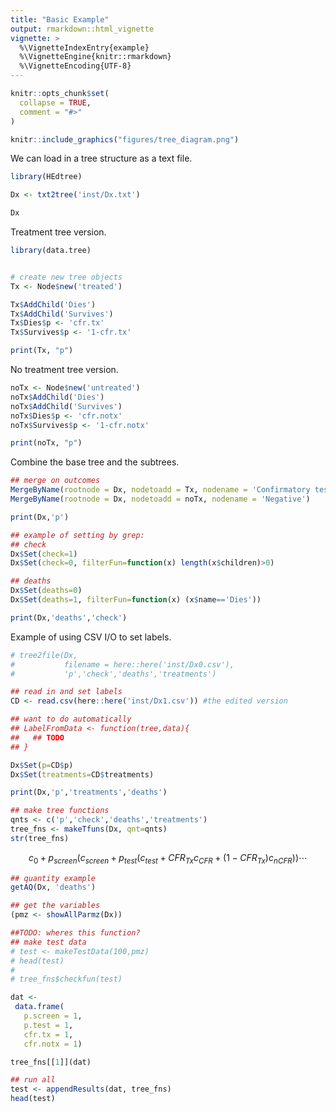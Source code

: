 ```yaml
---
title: "Basic Example"
output: rmarkdown::html_vignette
vignette: >
  %\VignetteIndexEntry{example}
  %\VignetteEngine{knitr::rmarkdown}
  %\VignetteEncoding{UTF-8}
---
```


```r
knitr::opts_chunk$set(
  collapse = TRUE,
  comment = "#>"
)
```

```r
knitr::include_graphics("figures/tree_diagram.png")
```

We can load in a tree structure as a text file.

```r
library(HEdtree)

Dx <- txt2tree('inst/Dx.txt')

Dx
```

Treatment tree version.

```r
library(data.tree)


# create new tree objects
Tx <- Node$new('treated')

Tx$AddChild('Dies')
Tx$AddChild('Survives')
Tx$Dies$p <- 'cfr.tx'
Tx$Survives$p <- '1-cfr.tx'

print(Tx, "p")
```

No treatment tree version.

```r
noTx <- Node$new('untreated')
noTx$AddChild('Dies')
noTx$AddChild('Survives')
noTx$Dies$p <- 'cfr.notx'
noTx$Survives$p <- '1-cfr.notx'

print(noTx, "p")
```

Combine the base tree and the subtrees.

```r
## merge on outcomes
MergeByName(rootnode = Dx, nodetoadd = Tx, nodename = 'Confirmatory test positive')
MergeByName(rootnode = Dx, nodetoadd = noTx, nodename = 'Negative')

print(Dx,'p')
```

```r
## example of setting by grep:
## check
Dx$Set(check=1)
Dx$Set(check=0, filterFun=function(x) length(x$children)>0)

## deaths
Dx$Set(deaths=0)
Dx$Set(deaths=1, filterFun=function(x) (x$name=='Dies'))

print(Dx,'deaths','check')
```

Example of using CSV I/O to set labels.

```r
# tree2file(Dx,
#           filename = here::here('inst/Dx0.csv'),
#           'p','check','deaths','treatments')

## read in and set labels
CD <- read.csv(here::here('inst/Dx1.csv')) #the edited version

## want to do automatically
## LabelFromData <- function(tree,data){
##   ## TODO
## }

Dx$Set(p=CD$p)
Dx$Set(treatments=CD$treatments)

print(Dx,'p','treatments','deaths')
```

```r
## make tree functions
qnts <- c('p','check','deaths','treatments')
tree_fns <- makeTfuns(Dx, qnt=qnts)
str(tree_fns)
```

$$
c_0 + p_{screen} (c_{screen} + p_{test} (c_{test} + CFR_{Tx} c_{CFR} + (1 - CFR_{Tx})c_{nCFR})) \cdots
$$

```r
## quantity example
getAQ(Dx, 'deaths')

## get the variables
(pmz <- showAllParmz(Dx))

##TODO: wheres this function?
## make test data
# test <- makeTestData(100,pmz)
# head(test)
# 
# tree_fns$checkfun(test)

dat <-
 data.frame(
   p.screen = 1,
   p.test = 1,
   cfr.tx = 1,
   cfr.notx = 1)

tree_fns[[1]](dat)

## run all
test <- appendResults(dat, tree_fns)
head(test)
```
